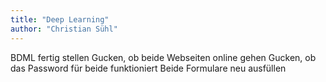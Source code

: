 ```yaml
---
title: "Deep Learning"
author: "Christian Sühl"
---
```


BDML fertig stellen
Gucken, ob beide Webseiten online gehen
Gucken, ob das Password für beide funktioniert
Beide Formulare neu ausfüllen